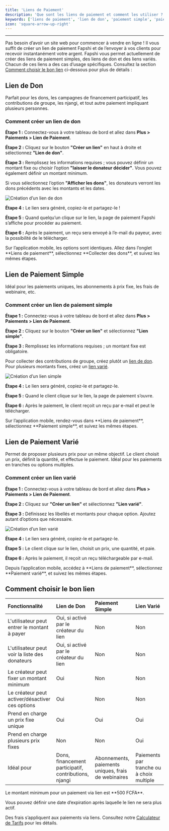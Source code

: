 ```yaml
---
title: 'Liens de Paiement'
description: 'Que sont les liens de paiement et comment les utiliser ?'
keywords: ['liens de paiement', 'lien de don', 'paiement simple', 'paiement varié', 'accepter paiements', 'paiement en ligne']
icon: 'square-arrow-up-right'
---
```


---

Pas besoin d’avoir un site web pour commencer à vendre en ligne ! Il vous suffit de créer un lien de paiement Fapshi et de l’envoyer à vos clients pour recevoir instantanément votre argent. Fapshi vous permet actuellement de créer des liens de paiement simples, des liens de don et des liens variés. Chacun de ces liens a des cas d’usage spécifiques. Consultez la section [Comment choisir le bon lien](#comment-choisir-le-bon-lien) ci-dessous pour plus de détails :

## Lien de Don

Parfait pour les dons, les campagnes de financement participatif, les contributions de groupe, les njangi, et tout autre paiement impliquant plusieurs personnes.

### Comment créer un lien de don

**Étape 1 :** Connectez-vous à votre tableau de bord et allez dans **Plus > Paiements > Lien de Paiement**.

**Étape 2 :** Cliquez sur le bouton **"Créer un lien"** en haut à droite et sélectionnez **"Lien de don"**.

**Étape 3 :** Remplissez les informations requises ; vous pouvez définir un montant fixe ou choisir l’option **"laisser le donateur décider"**. Vous pouvez également définir un montant minimum.

<Info>Si vous sélectionnez l’option **"Afficher les dons"**, les donateurs verront les dons précédents avec les montants et les dates.</Info>

![Création d’un lien de don](/images/payment-links/donation.png)

**Étape 4 :** Le lien sera généré, copiez-le et partagez-le !

**Étape 5 :** Quand quelqu’un clique sur le lien, la page de paiement Fapshi s’affiche pour procéder au paiement.

**Étape 6 :** Après le paiement, un reçu sera envoyé à l’e-mail du payeur, avec la possibilité de le télécharger.

<Info>
Sur l’application mobile, les options sont identiques. Allez dans l’onglet **Liens de paiement**, sélectionnez **Collecter des dons**, et suivez les mêmes étapes.
</Info>

## Lien de Paiement Simple

Idéal pour les paiements uniques, les abonnements à prix fixe, les frais de webinaire, etc.

### Comment créer un lien de paiement simple

**Étape 1 :** Connectez-vous à votre tableau de bord et allez dans **Plus > Paiements > Lien de Paiement**.

**Étape 2 :** Cliquez sur le bouton **"Créer un lien"** et sélectionnez **"Lien simple"**.

**Étape 3 :** Remplissez les informations requises ; un montant fixe est obligatoire.

<Info>Pour collecter des contributions de groupe, créez plutôt un [lien de don](#lien-de-don). Pour plusieurs montants fixes, créez un [lien varié](#lien-de-paiement-varié).</Info>

![Création d’un lien simple](/images/payment-links/simple-link.png)

**Étape 4 :** Le lien sera généré, copiez-le et partagez-le.

**Étape 5 :** Quand le client clique sur le lien, la page de paiement s’ouvre.

**Étape 6 :** Après le paiement, le client reçoit un reçu par e-mail et peut le télécharger.

<Info>
Sur l’application mobile, rendez-vous dans **Liens de paiement**, sélectionnez **Paiement simple**, et suivez les mêmes étapes.
</Info>

## Lien de Paiement Varié

Permet de proposer plusieurs prix pour un même objectif. Le client choisit un prix, définit la quantité, et effectue le paiement. Idéal pour les paiements en tranches ou options multiples.

### Comment créer un lien varié

**Étape 1 :** Connectez-vous à votre tableau de bord et allez dans **Plus > Paiements > Lien de Paiement**.

**Étape 2 :** Cliquez sur **"Créer un lien"** et sélectionnez **"Lien varié"**.

**Étape 3 :** Définissez les libellés et montants pour chaque option. Ajoutez autant d’options que nécessaire.

![Création d’un lien varié](/images/payment-links/varied-link.png)

**Étape 4 :** Le lien sera généré, copiez-le et partagez-le.

**Étape 5 :** Le client clique sur le lien, choisit un prix, une quantité, et paie.

**Étape 6 :** Après le paiement, il reçoit un reçu téléchargeable par e-mail.

<Info>
Depuis l’application mobile, accédez à **Liens de paiement**, sélectionnez **Paiement varié**, et suivez les mêmes étapes.
</Info>

## Comment choisir le bon lien

| Fonctionnalité                                          | Lien de Don                                         | Paiement Simple                                    | Lien Varié                                                       |
|:--------------------------------------------------------|:----------------------------------------------------|:--------------------------------------------------|:-----------------------------------------------------------------|
| L'utilisateur peut entrer le montant à payer            | Oui, si activé par le créateur du lien              | Non                                               | Non                                                              |
| L'utilisateur peut voir la liste des donateurs          | Oui, si activé par le créateur du lien              | Non                                               | Non                                                              |
| Le créateur peut fixer un montant minimum               | Oui                                                 | Non                                               | Non                                                              |
| Le créateur peut activer/désactiver ces options         | Oui                                                 | Non                                               | Non                                                              |
| Prend en charge un prix fixe unique                     | Oui                                                 | Oui                                               | Oui                                                              |
| Prend en charge plusieurs prix fixes                    | Non                                                 | Non                                               | Oui                                                              |
| Idéal pour                                               | Dons, financement participatif, contributions, njangi | Abonnements, paiements uniques, frais de webinaires | Paiements par tranche ou à choix multiple                        |

<Note>
Le montant minimum pour un paiement via lien est **500 FCFA**.

Vous pouvez définir une date d’expiration après laquelle le lien ne sera plus actif.

Des frais s’appliquent aux paiements via liens. Consultez notre [Calculateur de Tarifs](https://fapshi.com/fr/nos-tarifs#pricing-calculator) pour les détails.
</Note>
